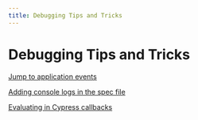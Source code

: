 ```yaml
---
title: Debugging Tips and Tricks
---
```

# Debugging Tips and Tricks

[Jump to application events](/test-suites/test-runners/cypress/debugging-tips-and-tricks/jump-to-application-events)

[Adding console logs in the spec file](/test-suites/test-runners/cypress/debugging-tips-and-tricks/adding-console-logs-in-the-spec-file)

[Evaluating in Cypress callbacks](/test-suites/test-runners/cypress/debugging-tips-and-tricks/evaluating-in-cypress-callbacks)